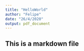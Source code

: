 ```yaml
---
title: "HelloWorld"
author: "Felipe"
date: "26/4/2020"
output: pdf_document
---
```


## This is a markdown file
